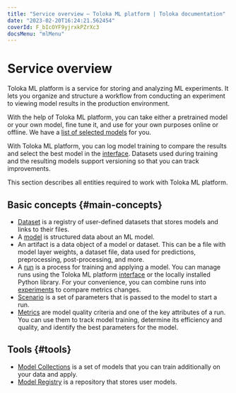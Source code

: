 ```yaml
---
title: "Service overview — Toloka ML platform | Toloka documentation"
date: "2023-02-20T16:24:21.562454"
coverId: F_bIcOYF9yjrxkPZrXc3
docsMenu: "mlMenu"
---
```


# Service overview

Toloka ML platform is a service for storing and analyzing ML experiments. It lets you organize and structure a workflow from conducting an experiment to viewing model results in the production environment.

With the help of Toloka ML platform, you can take either a pretrained model or your own model, fine tune it, and use for your own purposes online or offline. We have a [list of selected models](/docs/toloka-ml/models/collections) for you.

With Toloka ML platform, you can log model training to compare the results and select the best model in the [interface](https://tolokamodels.tech/). Datasets used during training and the resulting models support versioning so that you can track improvements.

This section describes all entities required to work with Toloka ML platform.

## Basic concepts {#main-concepts}

* [Dataset](/docs/toloka-ml/datasets) is a registry of user-defined datasets that stores models and links to their files.
* A [model](/docs/toloka-ml/models/) is structured data about an ML model.
* An artifact is a data object of a model or dataset. This can be a file with model layer weights, a dataset file, data used for predictions, preprocessing, post-processing, and more.
* A [run](/docs/toloka-ml/tracking/runs) is a process for training and applying a model. You can manage runs using the Toloka ML platform [interface](https://tolokamodels.tech/) or the locally installed Python library. For your convenience, you can combine runs into [experiments](/docs/toloka-ml/tracking/experiments) to compare metrics changes.
* [Scenario](/docs/toloka-ml/models/scenarios) is a set of parameters that is passed to the model to start a run.
* [Metrics](/docs/toloka-ml/tracking/metrics) are model quality criteria and one of the key attributes of a run. You can use them to track model training, determine its efficiency and quality, and identify the best parameters for the model.

## Tools {#tools}

* [Model Collections](/docs/toloka-ml/models/collections) is a set of models that you can train additionally on your data and apply.
* [Model Registry](/docs/toloka-ml/models/registry) is a repository that stores user models.

